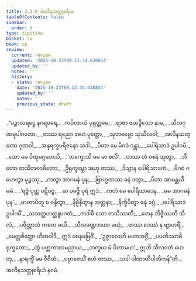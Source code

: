 ```yaml
---
title: 2.1.9 အလီနသတ္တုစရိယ
tableOfContents: false
sidebar:
  order: 9
type: tipitaka
basket: su
book: cp
review:
  current: review
  updated: '2025-10-23T09:13:34.630854'
  updated_by: ''
  notes: ''
  history:
  - state: review
    date: '2025-10-23T09:13:34.630854'
    updated_by: ''
    notes: ''
    previous_state: draft
---
```



<ReviewStatus review={frontmatter.review} showDetails={true} />

<HypothesisAnnotation frontmatter={frontmatter} />

<DynamicBreadcrumb />

<Division number="74" book="cp" e="ch" v="21" p="405">

<Paragraph number="243" type="verses" book="cp">
_“ပဉ္စာလရဋ္ဌေ နဂရဝရေ,_  
_ကပိလာယံ ပုရုတ္တမေ;_  
_ရာဇာ ဇယဒ္ဒိသော နာမ,_  
_သီလဂုဏမုပါဂတော._  

</Paragraph>

</Division>
<Division number="75" book="cp" e="ch" v="21" p="405">

<Paragraph number="244" type="verses" book="cp">
_တဿ ရညော အဟံ ပုတ္တော,_  
_သုတဓမ္မော သုသီလဝါ;_  
_အလီနသတ္တော ဂုဏဝါ,_  
_အနုရက္ခပရိဇနော သဒါ._  

</Paragraph>

</Division>
<Division number="76" book="cp" e="ch" v="21" p="405">

<Paragraph number="245" type="verses" book="cp">
_ပိတာ မေ မိဂဝံ ဂန္တွာ,_  
_ပေါရိသာဒံ ဥပါဂမိ;_  
_သော မေ ပိတုမဂ္ဂဟေသိ,_  
_‘ဘက္ခောသိ မမ မာ စလိ’._  

</Paragraph>

</Division>
<Division number="77" book="cp" e="ch" v="21" p="406">

<Paragraph number="246" type="verses" book="cp">
_တဿ တံ ဝစနံ သုတွာ,_  
_ဘီတော တသိတဝေဓိတော;_  
_ဦရုက္ခမ္ဘော အဟု တဿ,_  
_ဒိသွာန ပေါရိသာဒကံ._  

</Paragraph>

</Division>
<Division number="78" book="cp" e="ch" v="21" p="406">

<Paragraph number="247" type="verses" book="cp">
_မိဂဝံ ဂဟေတွာ မုဉ္စဿု,_  
_ကတွာ အာဂမနံ ပုန;_  
_ဗြာဟ္မဏဿ ဓနံ ဒတွာ,_  
_ပိတာ အာမန္တယီ မမံ._  

</Paragraph>

</Division>
<Division number="79" book="cp" e="ch" v="21" p="406">

<Paragraph number="248" type="verses" book="cp">
_‘ရဇ္ဇံ ပုတ္တ ပဋိပဇ္ဇ,_  
_မာ ပမဇ္ဇိ ပုရံ ဣဒံ;_  
_ကတံ မေ ပေါရိသာဒေန,_  
_မမ အာဂမနံ ပုန’._  

</Paragraph>

</Division>
<Division number="80" book="cp" e="ch" v="21" p="406">

<Paragraph number="249" type="verses" book="cp">
_မာတာပိတူ စ ဝန္ဒိတွာ,_  
_နိမ္မိနိတွာန အတ္တနာ;_  
_နိက္ခိပိတွာ ဓနုံ ခဂ္ဂံ,_  
_ပေါရိသာဒံ ဥပါဂမိံ._  

</Paragraph>

</Division>
<Division number="81" book="cp" e="ch" v="21" p="406">

<Paragraph number="250" type="verses" book="cp">
_သသတ္ထဟတ္ထူပဂတံ,_  
_ကဒါစိ သော တသိဿတိ;_  
_တေန ဘိဇ္ဇိဿတိ သီလံ,_  
_ပရိတ္တာသံ ကတေ မယိ._  

</Paragraph>

</Division>
<Division number="82" book="cp" e="ch" v="21" p="406">

<Paragraph number="251" type="verses" book="cp">
_သီလခဏ္ဍဘယာ မယှံ,_  
_တဿ ဒေဿံ န ဗျာဟရိံ;_  
_မေတ္တစိတ္တော ဟိတဝါဒီ,_  
ဣဒံ ဝစနမဗြဝိံ._  

</Paragraph>

</Division>
<Division number="83" book="cp" e="ch" v="21" p="406">

<Paragraph number="252" type="verses" book="cp">
_‘ဥဇ္ဇာလေဟိ မဟာအဂ္ဂိံ,_  
_ပပတိဿာမိ ရုက္ခတော;_  
_တွံ ပက္ကကာလမညာယ,_  
_ဘက္ခယ မံ ပိတာမဟ’._  

</Paragraph>

</Division>
<Division number="84" book="cp" e="ch" v="21" p="406">

<Paragraph number="253" type="verses" book="cp">
ဣတိ သီလဝတံ ဟေတု,_  
_နာရက္ခိံ မမ ဇီဝိတံ;_  
_ပဗ္ဗာဇေသိံ စဟံ တဿ,_  
_သဒါ ပါဏာတိပါတိကန်”တိ._  


</Paragraph>
</Division>

<Paragraph number="254" type="center" book="cp">
အလီနသတ္တုစရိယံ နဝမံ.
</Paragraph>